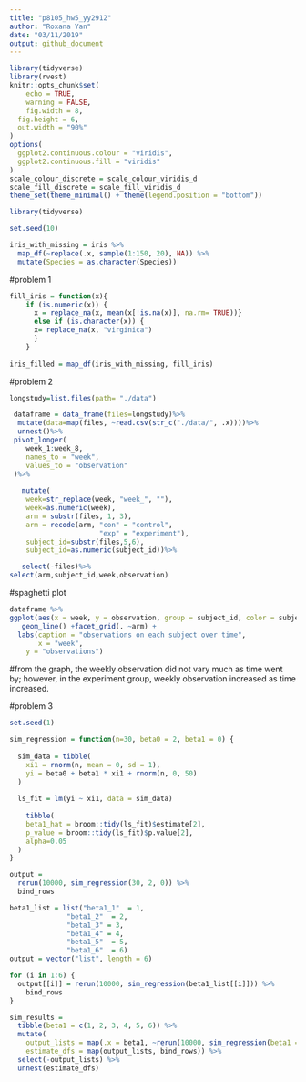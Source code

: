 ```yaml
---
title: "p8105_hw5_yy2912"
author: "Roxana Yan"
date: "03/11/2019"
output: github_document
---
```


```r
library(tidyverse)
library(rvest)
knitr::opts_chunk$set(
	echo = TRUE,
	warning = FALSE,
	fig.width = 8, 
  fig.height = 6,
  out.width = "90%"
)
options(
  ggplot2.continuous.colour = "viridis",
  ggplot2.continuous.fill = "viridis"
)
scale_colour_discrete = scale_colour_viridis_d
scale_fill_discrete = scale_fill_viridis_d
theme_set(theme_minimal() + theme(legend.position = "bottom"))
```


```r
library(tidyverse)

set.seed(10)

iris_with_missing = iris %>% 
  map_df(~replace(.x, sample(1:150, 20), NA)) %>%
  mutate(Species = as.character(Species))
```

#problem 1

```r
fill_iris = function(x){
    if (is.numeric(x)) {
      x = replace_na(x, mean(x[!is.na(x)], na.rm= TRUE))}
      else if (is.character(x)) {
      x= replace_na(x, "virginica")
      }
    }
 
iris_filled = map_df(iris_with_missing, fill_iris) 
```

#problem 2

```r
longstudy=list.files(path= "./data")

 dataframe = data_frame(files=longstudy)%>% 
  mutate(data=map(files, ~read.csv(str_c("./data/", .x))))%>%
  unnest()%>%
 pivot_longer(
    week_1:week_8,
    names_to = "week",
    values_to = "observation"
 )%>%
 
   mutate(
    week=str_replace(week, "week_", ""),
    week=as.numeric(week),
    arm = substr(files, 1, 3),
    arm = recode(arm, "con" = "control",
                      "exp" = "experiment"),
    subject_id=substr(files,5,6),
    subject_id=as.numeric(subject_id))%>%

   select(-files)%>% 
select(arm,subject_id,week,observation)
```

#spaghetti plot

```r
dataframe %>% 
ggplot(aes(x = week, y = observation, group = subject_id, color = subject_id)) +
   geom_line() +facet_grid(. ~arm) + 
  labs(caption = "observations on each subject over time",
       x = "week",
    y = "observations")
```

#from the graph, the weekly observation did not vary much as time went by; however, in the experiment group, weekly observation increased as time increased.  

#problem 3

```r
set.seed(1)
```

```r
sim_regression = function(n=30, beta0 = 2, beta1 = 0) {
  
  sim_data = tibble(
    xi1 = rnorm(n, mean = 0, sd = 1),
    yi = beta0 + beta1 * xi1 + rnorm(n, 0, 50)
  )
  
  ls_fit = lm(yi ~ xi1, data = sim_data)
  
    tibble(
    beta1_hat = broom::tidy(ls_fit)$estimate[2],
    p_value = broom::tidy(ls_fit)$p.value[2],
    alpha=0.05
  )
}
```

```r
output = 
  rerun(10000, sim_regression(30, 2, 0)) %>% 
  bind_rows
```

```r
beta1_list = list("beta1_1"  = 1, 
              "beta1_2"  = 2, 
              "beta1_3" = 3, 
              "beta1_4" = 4,
              "beta1_5"  = 5, 
              "beta1_6"  = 6)
output = vector("list", length = 6)

for (i in 1:6) {
  output[[i]] = rerun(10000, sim_regression(beta1_list[[i]])) %>% 
    bind_rows
}
```

```r
sim_results = 
  tibble(beta1 = c(1, 2, 3, 4, 5, 6)) %>% 
  mutate(
    output_lists = map(.x = beta1, ~rerun(10000, sim_regression(beta1 = .x))),
    estimate_dfs = map(output_lists, bind_rows)) %>% 
  select(-output_lists) %>% 
  unnest(estimate_dfs)
```





